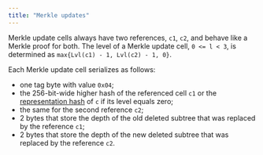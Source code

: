 ```yaml
---
title: "Merkle updates"
---
```


Merkle update cells always have two references, `c1`, `c2`, and behave like a Merkle proof for both.
The level of a Merkle update cell, `0 <= l < 3`, is determined as `max{Lvl(c1) - 1, Lvl(c2) - 1, 0}`.

Each Merkle update cell serializes as follows:

- one tag byte with value `0x04`;
- the 256-bit-wide higher hash of the referenced cell `c1` or the [representation hash](/tvm/serialization/cells) of `c` if its level equals zero;
- the same for the second reference `c2`;
- 2 bytes that store the depth of the old deleted subtree that was replaced by the reference `c1`;
- 2 bytes that store the depth of the new deleted subtree that was replaced by the reference `c2`.
